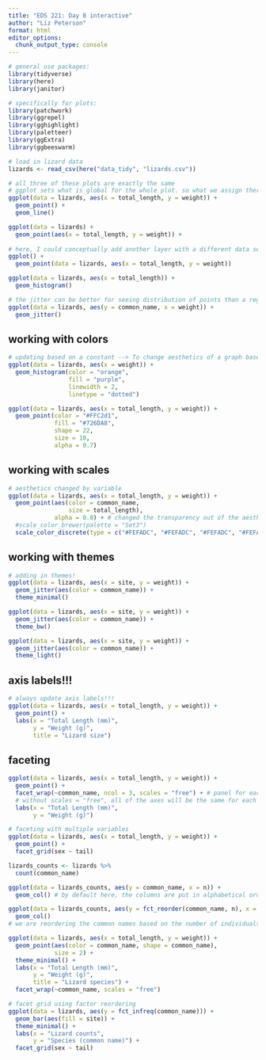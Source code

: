 ```yaml
---
title: "EDS 221: Day 8 interactive"
author: "Liz Peterson"
format: html
editor_options: 
  chunk_output_type: console
---
```


```r
# general use packages:
library(tidyverse)
library(here)
library(janitor)

# specifically for plots:
library(patchwork)
library(ggrepel)
library(gghighlight)
library(paletteer)
library(ggExtra)
library(ggbeeswarm)
```

```r
# load in lizard data
lizards <- read_csv(here("data_tidy", "lizards.csv"))
```

```r
# all three of these plots are exactly the same 
# ggplot sets what is global for the whole plot. so what we assign there will be the same. the first plot says that the data will be lizards and the axes will. the second plot says the data will be lizards for everything, but we could make another graph with different axes. 
ggplot(data = lizards, aes(x = total_length, y = weight)) +
  geom_point() + 
  geom_line()

ggplot(data = lizards) +
  geom_point(aes(x = total_length, y = weight)) +
  
# here, I could conceptually add another layer with a different data set and axes, because nothing is set in ggplot
ggplot() +
  geom_point(data = lizards, aes(x = total_length, y = weight))
```

```r
ggplot(data = lizards, aes(x = total_length)) +
  geom_histogram()
```

```r
# the jitter can be better for seeing distribution of points than a regular scatter plot
ggplot(data = lizards, aes(y = common_name, x = weight)) +
  geom_jitter()
```

## working with colors
```r
# updating based on a constant --> To change aesthetics of a graph based on a constant (e.g. “Make all the points BLUE”), we can add the information directly to the relevant geom_ layer
ggplot(data = lizards, aes(x = weight)) +
  geom_histogram(color = "orange",
                 fill = "purple",
                 linewidth = 2,
                 linetype = "dotted")
```

```r
ggplot(data = lizards, aes(x = total_length, y = weight)) +
  geom_point(color = "#FFC2d1",
             fill = "#726DA8",
             shape = 22,
             size = 10,
             alpha = 0.7)
```

## working with scales
```r
# aesthetics changed by variable
ggplot(data = lizards, aes(x = total_length, y = weight)) +
  geom_point(aes(color = common_name,
                 size = total_length),
             alpha = 0.8) + # changed the transparency out of the aesthetics call because it's not based on a variable
  #scale_color_brewer(palette = "Set3")
  scale_color_discrete(type = c("#FEFADC", "#FEFADC", "#FEFADC", "#FEFADC", "#FEFADC", "#FEFADC","#1098F7"))
```

## working with themes
```r
# adding in themes!
ggplot(data = lizards, aes(x = site, y = weight)) +
  geom_jitter(aes(color = common_name)) +
  theme_minimal()

ggplot(data = lizards, aes(x = site, y = weight)) +
  geom_jitter(aes(color = common_name)) +
  theme_bw()

ggplot(data = lizards, aes(x = site, y = weight)) +
  geom_jitter(aes(color = common_name)) +
  theme_light()
```

## axis labels!!!
```r
# always update axis labels!!!
ggplot(data = lizards, aes(x = total_length, y = weight)) +
  geom_point() +
  labs(x = "Total Length (mm)",
       y = "Weight (g)",
       title = "Lizard size")
```

## faceting
```r
ggplot(data = lizards, aes(x = total_length, y = weight)) +
  geom_point() +
  facet_wrap(~common_name, ncol = 3, scales = "free") + # panel for each species based on common name
  # without scales = "free", all of the axes will be the same for each species. scales = "free" scales the axes. 
  labs(x = "Total Length (mm)",
       y = "Weight (g)")
```

```r
# faceting with multiple variables
ggplot(data = lizards, aes(x = total_length, y = weight)) +
  geom_point() +
  facet_grid(sex ~ tail)
```

```r
lizards_counts <- lizards %>%
  count(common_name)

ggplot(data = lizards_counts, aes(y = common_name, x = n)) +
  geom_col() # by default here, the columns are put in alphabetical order

ggplot(data = lizards_counts, aes(y = fct_reorder(common_name, n), x = n)) +
  geom_col()
# we are reordering the common names based on the number of individuals, and we can do this because common name is a factor
```

```r
ggplot(data = lizards, aes(x = total_length, y = weight)) +
  geom_point(aes(color = common_name, shape = common_name),
             size = 2) +
  theme_minimal() +
  labs(x = "Total Length (mm)",
       y = "Weight (g)",
       title = "Lizard species") +
  facet_wrap(~common_name, scales = "free")
```

```r
# facet grid using factor reordering
ggplot(data = lizards, aes(y = fct_infreq(common_name))) +
  geom_bar(aes(fill = site)) +
  theme_minimal() +
  labs(x = "Lizard counts",
       y = "Species (common name)") +
  facet_grid(sex ~ tail)
```

